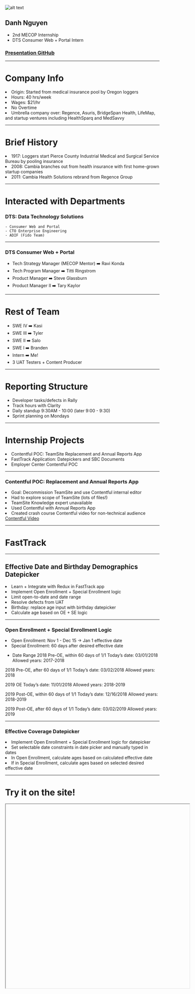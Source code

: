 


<Head>
    <title>2018 MECOP Presentation</title>
</Head>

![alt text](https://healthsparq.com/wp-content/uploads/2017/06/Cambia_Health_Solutions_logo.svg_.png "Cambia Logo")
## **Danh Nguyen**
- 2nd MECOP Internship
- DTS Consumer Web + Portal Intern
### [Presentation GitHub](https://github.com/NguyenDa18/cambia-mecop-presentation)

---

# Company Info
<li>Origin: Started from medical insurance pool by Oregon loggers</li>
<li>Hours: 40 hrs/week</li>
<li>Wages: $21/hr</li>
<li>No Overtime</li>
<li>Umbrella company over: Regence, Asuris, BridgeSpan Health, LifeMap, and startup ventures including HealthSparq and MedSavvy</li>

---

# Brief History
<li>1917: Loggers start Pierce County Industrial Medical and Surgical Service Bureau by pooling insurance</li>
<li>2008: Cambia branches out from health insurance with first home-grown startup companies</li>
<li>2011: Cambia Health Solutions rebrand from Regence Group</li>

---

# Interacted with Departments

### DTS: Data Technology Solutions
    - Consumer Web and Portal
    - CTO Enterprise Engineering
    - ADIF (Fido Team)

---

### DTS Consumer Web + Portal
- Tech Strategy Manager (MECOP Mentor) ➡️ Ravi Konda
- Tech Program Manager ➡️ Titti Ringstrom
- Product Manager ➡️ Steve Glassburn
- Product Manager II ➡️ Tary Kaylor

---

# Rest of Team

- SWE IV ➡️ Kasi
- SWE III ➡️ Tyler
- SWE II ➡️ Salo
- SWE I ➡️ Branden
- Intern ➡️ Me!
- 3 UAT Testers + Content Producer

---

# Reporting Structure
- Developer tasks/defects in Rally
- Track hours with Clarity
- Daily standup 9:30AM - 10:00 (later 9:00 - 9:30)
- Sprint planning on Mondays

---

# Internship Projects

<Appear>
    <li>Contentful POC: TeamSite Replacement and Annual Reports App</li>
    <li>FastTrack Application: Datepickers and SBC Documents</li>
    <li>Employer Center Contentful POC</li>
</Appear>

---

### Contentful POC: Replacement and Annual Reports App
<li>Goal: Decommission TeamSite and use Contentful internal editor</li>
<li>Had to explore scope of TeamSite (lots of files!)</li>
<li>TeamSite Knowledge expert unavailable</li>
<li>Used Contentful with Annual Reports App</li>
<li>Created crash course Contentful video for non-technical audience</li>
<a href="https://drive.google.com/file/d/1MyCjtKlyqQetDtWvFrhY97Ih6maG1kHs/view?usp=sharing">Contentful Video</a>

---

# FastTrack

---

## Effective Date and Birthday Demographics Datepicker


<li>Learn + Integrate with Redux in FastTrack app</li>
<li>Implement Open Enrollment + Special Enrollment logic</li>
<li>Limit open-to-date and date range</li>
<li>Resolve defects from UAT</li>
<li>Birthday: replace age input with birthday datepicker</li>
<li>Calculate age based on OE + SE logic</li>

---

### Open Enrollment + Special Enrollment Logic

<li>Open Enrollment: Nov 1 - Dec 15 -> Jan 1 effective date</li>
<li>Special Enrollment: 60 days after desired effective date</li>

- Date Range
2018 Pre-OE, within 60 days of 1/1
Today’s date: 03/01/2018 
Allowed years: 2017-2018

2018 Pre-OE, after 60 days of 1/1
Today’s date: 03/02/2018 
Allowed years: 2018

2019 OE
Today’s date: 11/01/2018
Allowed years: 2018-2019

2019 Post-OE, within 60 days of 1/1
Today’s date: 12/16/2018
Allowed years: 2018-2019

2019 Post-OE, after 60 days of 1/1
Today’s date: 03/02/2019
Allowed years: 2019


---

### Effective Coverage Datepicker


<li>Implement Open Enrollment + Special Enrollment logic for datepicker</li>
<li>Set selectable date constraints in date picker and manually typed in dates</li>
<li>In Open Enrollment, calculate ages based on calculated effective date</li>
<li>If in Special Enrollment, calculate ages based on selected desired effective date</li>

---

# Try it on the site!

<Iframe url="https://www.shop.regence.com/individual/spa/demographics"
    width="600px"
    height="600px"
    display="initial"
    position="relative"
    allowFullScreen
/>

---
## SBC Document Page Rewrite


<li>Replaced 2000+ lines of hard coded values</li>
<li>Connect Struts backend with Salesforce API via SOAP</li>
<li>Learn Salesforce tech: Apex, SOQL, Developer Console</li>
<li>Deploy builds to dev and UAT Jenkins</li>

---

### SBC Documents

<Iframe url="https://www.shop.regence.com/individual/spa/sbcdocuments"
    width="600px"
    height="600px"
    display="initial"
    position="relative"
    allowFullScreen
/>

---

## Extra Details
<li>Introduced codecept E2E testing to team and implemented simple mock tests for FastTrack</li>
<a href="https://codecept.io/helpers/Puppeteer/">Codecept</a>
<li>Reduced JS bundle by ~200MB with Webpack</li>
<li>Fixed defect of emoji passwords for FastTrack</li>
<li>Presented bi-weekly sprint demos to business team</li>


---

### Employer Center POC

- Further learned about Java Web Development (TomCat, Ant, JSP)
- Demo w/ Contentful: Identical apps but one can be edited with the API
- First experience contacting remote team member

---

## Pain Points
- Waiting for security access (Jenkins, TeamSite)
- Getting information for projects was somewhat difficult: Employer Center, TeamSite migration
- Navigating Rally UI

---

# Learnings

<Appear>
    <li>Contentful Concepts + JS API</li>
    <li>Salesforce development + integration w/ Java client</li>
    <li>Working with Ant and Struts</li>
    <li>Agile Development</li>
    <li>Resolving defects in Rally</li>
    <li>Giving bi-weekly sprint demos</li>
    <li>Health insurance is complicated!</li>
</Appear>

---

# Tech

- React + Redux
- ES6 JavaScript
- Webpack
- Codecept E2E Testing
- Struts backend
- Working with SOAP
- Salesforce API
- Contentful API
- Git + Jenkins
- Ant + TomCat

---
# Return on Investment
- Saved ~$55000 instead of FTE/Contractor
- Saved ~$200 on training materials
- Saved ~$100000 on Salesforce/React developer

---

# Important Courses
- Java Lab (learning Git)
- Data Structures
- Software Engineering
- UNIX Lab (using command line)
- Database Management

---

# MECOP Internship Comparisons

---


![alt text](https://upload.wikimedia.org/wikipedia/en/thumb/5/59/McAfee_logo_%282017%29.svg/1280px-McAfee_logo_%282017%29.svg.png "McAfee Logo")
<li>More 'extra' perks: Friday games + intern events</li>
<li>Experimental with cloud</li>
<li>Not that Agile (SVN + Full code reviews)</li>
<li>Me: DevOps + Spring work</li>
<li>Changes only as POC</li>
<li>Internship impacted by split from Intel</li>
<li>More secluded (Hillsboro)</li>

---


![alt text](https://healthsparq.com/wp-content/uploads/2017/06/Cambia_Health_Solutions_logo.svg_.png "Cambia Logo")
<li>Full stack web development</li>
<li>Mature cloud use</li>
<li>Strong company identity</li>
<li>Deployed my changes live</li>
<li>Resolving defects in Rally</li>
<li>More interaction with business team</li>
<li>Less intern events</li>
<li>Better cafeteria 😁</li>
<li>Better location (Downtown)</li>

---

# Conclusion
<li>Improved at self teaching</li>
<li>Improved at team communication</li>
<li>Improved at networking</li>
<li>Improved at build process knowledge</li>
<li>Need to improve: Interpreting story requirements</li>
<li>Need to improve: website debugging</li>

<Appear>
    ## Thank you Cambia! 😁
</Appear>

